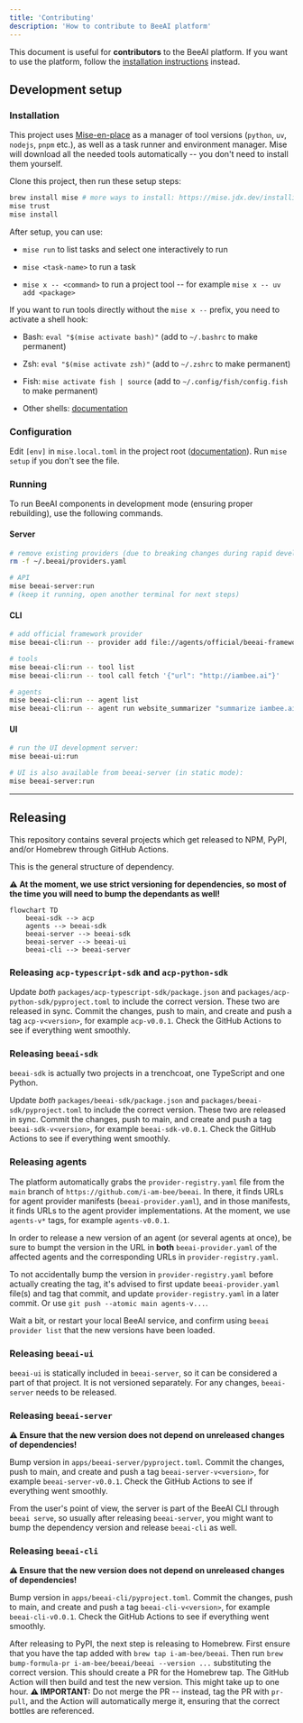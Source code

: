 ```yaml
---
title: 'Contributing'
description: 'How to contribute to BeeAI platform'
---
```


This document is useful for **contributors** to the BeeAI platform. If you want to use the platform, follow the [installation instructions](/get-started/installation) instead.

## Development setup

### Installation

This project uses [Mise-en-place](https://mise.jdx.dev/) as a manager of tool versions (`python`, `uv`, `nodejs`, `pnpm` etc.), as well as a task runner and environment manager. Mise will download all the needed tools automatically -- you don't need to install them yourself.

Clone this project, then run these setup steps:

```sh
brew install mise # more ways to install: https://mise.jdx.dev/installing-mise.html
mise trust
mise install
```

After setup, you can use:

* `mise run` to list tasks and select one interactively to run

* `mise <task-name>` to run a task

* `mise x -- <command>` to run a project tool -- for example `mise x -- uv add <package>`

If you want to run tools directly without the `mise x --` prefix, you need to activate a shell hook:

* Bash: `eval "$(mise activate bash)"` (add to `~/.bashrc` to make permanent)

* Zsh: `eval "$(mise activate zsh)"` (add to `~/.zshrc` to make permanent)

* Fish: `mise activate fish | source` (add to `~/.config/fish/config.fish` to make permanent)

* Other shells: [documentation](https://mise.jdx.dev/installing-mise.html#shells)

### Configuration

Edit `[env]` in `mise.local.toml` in the project root ([documentation](https://mise.jdx.dev/environments/)). Run `mise setup` if you don't see the file.

### Running

To run BeeAI components in development mode (ensuring proper rebuilding), use the following commands.

#### Server

```sh
# remove existing providers (due to breaking changes during rapid development)
rm -f ~/.beeai/providers.yaml

# API
mise beeai-server:run
# (keep it running, open another terminal for next steps)
```

#### CLI

```sh
# add official framework provider 
mise beeai-cli:run -- provider add file://agents/official/beeai-framework/beeai-provider.yaml

# tools
mise beeai-cli:run -- tool list
mise beeai-cli:run -- tool call fetch '{"url": "http://iambee.ai"}'

# agents
mise beeai-cli:run -- agent list
mise beeai-cli:run -- agent run website_summarizer "summarize iambee.ai"
```

#### UI

```sh
# run the UI development server:
mise beeai-ui:run

# UI is also available from beeai-server (in static mode):
mise beeai-server:run
```

---

## Releasing

This repository contains several projects which get released to NPM, PyPI, and/or Homebrew through GitHub Actions.

This is the general structure of dependency.

**⚠️ At the moment, we use strict versioning for dependencies, so most of the time you will need to bump the dependants as well!**

```mermaid
flowchart TD
    beeai-sdk --> acp
    agents --> beeai-sdk
    beeai-server --> beeai-sdk
    beeai-server --> beeai-ui
    beeai-cli --> beeai-server
```

### Releasing `acp-typescript-sdk` and `acp-python-sdk`

Update _both_ `packages/acp-typescript-sdk/package.json` and `packages/acp-python-sdk/pyproject.toml` to include the correct version. These two are released in sync. Commit the changes, push to main, and create and push a tag `acp-v<version>`, for example `acp-v0.0.1`. Check the GitHub Actions to see if everything went smoothly.

### Releasing `beeai-sdk`

`beeai-sdk` is actually two projects in a trenchcoat, one TypeScript and one Python. 

Update _both_ `packages/beeai-sdk/package.json` and `packages/beeai-sdk/pyproject.toml` to include the correct version. These two are released in sync. Commit the changes, push to main, and create and push a tag `beeai-sdk-v<version>`, for example `beeai-sdk-v0.0.1`. Check the GitHub Actions to see if everything went smoothly.

### Releasing agents

The platform automatically grabs the `provider-registry.yaml` file from the `main` branch of `https://github.com/i-am-bee/beeai`. In there, it finds URLs for agent provider manifests (`beeai-provider.yaml`), and in those manifests, it finds URLs to the agent provider implementations. At the moment, we use `agents-v*` tags, for example `agents-v0.0.1`.

In order to release a new version of an agent (or several agents at once), be sure to bumpt the version in the URL in **both** `beeai-provider.yaml` of the affected agents and the corresponding URLs in `provider-registry.yaml`.

To not accidentally bump the version in `provider-registry.yaml` before actually creating the tag, it's advised to first update `beeai-provider.yaml` file(s) and tag that commit, and update `provider-registry.yaml` in a later commit. Or use `git push --atomic main agents-v...`.

Wait a bit, or restart your local BeeAI service, and confirm using `beeai provider list` that the new versions have been loaded.

### Releasing `beeai-ui`

`beeai-ui` is statically included in `beeai-server`, so it can be considered a part of that project. It is not versioned separately. For any changes, `beeai-server` needs to be released.

### Releasing `beeai-server`

**⚠️ Ensure that the new version does not depend on unreleased changes of dependencies!**

Bump version in `apps/beeai-server/pyproject.toml`. Commit the changes, push to main, and create and push a tag `beeai-server-v<version>`, for example `beeai-server-v0.0.1`. Check the GitHub Actions to see if everything went smoothly.

From the user's point of view, the server is part of the BeeAI CLI through `beeai serve`, so usually after releasing `beeai-server`, you might want to bump the dependency version and release `beeai-cli` as well.

### Releasing `beeai-cli`

**⚠️ Ensure that the new version does not depend on unreleased changes of dependencies!**

Bump version in `apps/beeai-cli/pyproject.toml`. Commit the changes, push to main, and create and push a tag `beeai-cli-v<version>`, for example `beeai-cli-v0.0.1`. Check the GitHub Actions to see if everything went smoothly.

After releasing to PyPI, the next step is releasing to Homebrew. First ensure that you have the tap added with `brew tap i-am-bee/beeai`. Then run `brew bump-formula-pr i-am-bee/beeai/beeai --version ...` substituting the correct version. This should create a PR for the Homebrew tap. The GitHub Action will then build and test the new version. This might take up to one hour. **⚠️ IMPORTANT:** Do not merge the PR -- instead, tag the PR with `pr-pull`, and the Action will automatically merge it, ensuring that the correct bottles are referenced.
